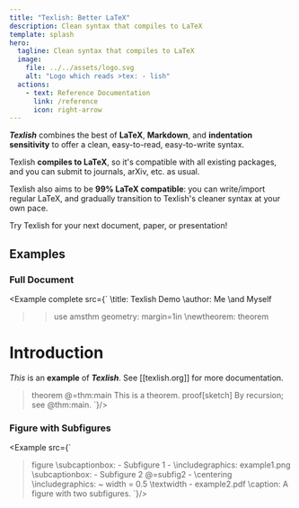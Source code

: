 ```yaml
---
title: "Texlish: Better LaTeX"
description: Clean syntax that compiles to LaTeX
template: splash
hero:
  tagline: Clean syntax that compiles to LaTeX
  image:
    file: ../../assets/logo.svg
    alt: "Logo which reads >tex: - lish"
  actions:
    - text: Reference Documentation
      link: /reference
      icon: right-arrow
---
```


***Texlish*** combines the best of
**LaTeX**, **Markdown**, and **indentation sensitivity**
to offer a clean, easy-to-read, easy-to-write syntax.

Texlish **compiles to LaTeX**, so it's compatible with
all existing packages, and you can submit to journals, arXiv, etc. as usual.

Texlish also aims to be **99% LaTeX compatible**:
you can write/import regular LaTeX,
and gradually transition to Texlish's cleaner syntax at your own pace.

Try Texlish for your next document, paper, or presentation!

## Examples

### Full Document

<Example complete src={`
  \\title: Texlish Demo
  \\author: Me
    \\and Myself

  >>use
    amsthm
    geometry: margin=1in
  \\newtheorem: theorem

  # Introduction
  *This* is an **example** of ***Texlish***.
  See [[texlish.org]] for more documentation.

  > theorem @=thm:main
    This is a theorem.
  > proof[sketch]
    By recursion; see @thm:main.
`}/>

### Figure with Subfigures

<Example src={`
  > figure
    \\subcaptionbox:
      - Subfigure 1
      - \\includegraphics: example1.png
    \\subcaptionbox:
      - Subfigure 2
        @=subfig2
      - \\centering
        \\includegraphics:
          ~ width = 0.5 \\textwidth
          - example2.pdf
    \\caption: A figure with two subfigures.
`}/>
